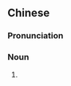 {{also|彼萨饼}}
==Chinese==
{{zh-forms|s=彼萨饼|type=21}}

===Pronunciation===
{{zh-pron
|m=bǐsàbǐng
|cat=n
}}

===Noun===
{{zh-noun}}

# {{zh-alt-name|比薩餅}}